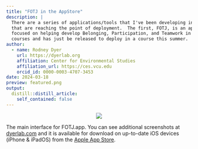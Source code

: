 ```yaml
---
title: "FOTJ in the AppStore"
description: |
  There are a series of applications/tools that I've been developing in my off 
  that are reaching the point of deployment.  The first, FOTJ, is an appliation 
  focused on helping develop Belonging, Participation, and Teamwork in STEM-field
  courses and has just be released to deploy in a course this summer.
author:
  - name: Rodney Dyer
    url: https://dyerlab.org
    affiliation: Center for Environmental Studies
    affiliation_url: https://ces.vcu.edu
    orcid_id: 0000-0003-4707-3453
date: 2024-03-18
preview: featured.png
output:
  distill::distill_article:
    self_contained: false
---
```


<center>
![](featured.png){fig-alt="FOTJ main interface with example entries from Charles Darwin's visit to the Galapagos."}
</center>

The main interface for FOTJ.app.  You can see additional screenshots at [dyerlab.com](https://dyerlab.com/software/fotj) and it is available for download on up-to-date iOS devices (iPhone & iPadOS) from the [Apple App Store](https://apps.apple.com/us/app/fotj/id6502670309).

